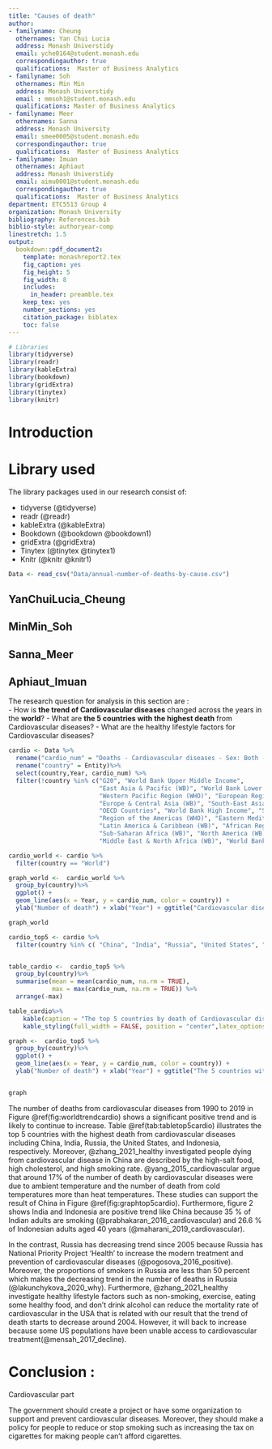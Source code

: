 ```yaml
---
title: "Causes of death"
author:
- familyname: Cheung
  othernames: Yan Chui Lucia
  address: Monash Universtidy
  email: yche0164@student.monash.edu
  correspondingauthor: true
  qualifications:  Master of Business Analytics
- familyname: Soh
  othernames: Min Min
  address: Monash Universtidy
  email : mmsoh1@student.monash.edu
  qualifications: Master of Business Analytics
- familyname: Meer
  othernames: Sanna
  address: Monash University
  email: smee0005@student.monash.edu
  correspondingauthor: true
  qualifications:  Master of Business Analytics
- familyname: Imuan
  othernames: Aphiaut
  address: Monash Universtidy
  email: aimu0001@student.monash.edu
  correspondingauthor: true
  qualifications:  Master of Business Analytics
department: ETC5513 Group 4
organization: Monash University
bibliography: References.bib
biblio-style: authoryear-comp
linestretch: 1.5
output:
  bookdown::pdf_document2:
    template: monashreport2.tex
    fig_caption: yes
    fig_height: 5
    fig_width: 8
    includes:
      in_header: preamble.tex
    keep_tex: yes
    number_sections: yes
    citation_package: biblatex
    toc: false
---
```


```r
# Libraries
library(tidyverse)
library(readr)
library(kableExtra)
library(bookdown)
library(gridExtra)
library(tinytex)
library(knitr)
```


# Introduction 



# Library used

The library packages used in our research consist of: 

- tidyverse (@tidyverse)
- readr (@readr)
- kableExtra  (@kableExtra)
- Bookdown (@bookdown @bookdown1)
- gridExtra (@gridExtra)
- Tinytex (@tinytex @tinytex1)
- Knitr (@knitr @knitr1)

```r
Data <- read_csv("Data/annual-number-of-deaths-by-cause.csv")

```

\clearpage

\section*{}

## YanChuiLucia_Cheung


\section*{}
## MinMin_Soh


\clearpage



\clearpage

\section*{}

## Sanna_Meer



\section*{Deaths - Cardiovascular diseases}

## Aphiaut_Imuan  

The research question for analysis in this section are :  
- How is **the trend of Cardiovascular diseases** changed across the years in the **world**? 
- What are **the 5 countries with the highest death** from Cardiovascular diseases?
- What are the healthy lifestyle factors for Cardiovascular diseases?  


```r
cardio <- Data %>%
  rename("cardio_num" = "Deaths - Cardiovascular diseases - Sex: Both - Age: All Ages (Number)") %>%
  rename("country" = Entity)%>%
  select(country,Year, cardio_num) %>%
  filter(!country %in% c("G20", "World Bank Upper Middle Income",
                         "East Asia & Pacific (WB)", "World Bank Lower Middle Income",
                         "Western Pacific Region (WHO)", "European Region (WHO)",
                         "Europe & Central Asia (WB)", "South-East Asia Region (WHO)",
                         "OECD Countries", "World Bank High Income", "South Asia (WB)",
                         "Region of the Americas (WHO)", "Eastern Mediterranean Region (WHO)",
                         "Latin America & Caribbean (WB)", "African Region (WHO)",
                         "Sub-Saharan Africa (WB)", "North America (WB)",
                         "Middle East & North Africa (WB)", "World Bank Low Incom", "World Bank Low Income"))

```

```r
cardio_world <- cardio %>%
  filter(country == "World")

graph_world <-  cardio_world %>%
  group_by(country)%>%
  ggplot() +
  geom_line(aes(x = Year, y = cardio_num, color = country)) +
  ylab("Number of death") + xlab("Year") + ggtitle("Cardiovascular diseases world trend")+ scale_y_continuous(labels = scales::comma)

graph_world
```

```r
cardio_top5 <- cardio %>%
  filter(country %in% c( "China", "India", "Russia", "United States", "Indonesia"))


table_cardio <-  cardio_top5 %>%
  group_by(country)%>%
  summarise(mean = mean(cardio_num, na.rm = TRUE),
            max = max(cardio_num, na.rm = TRUE)) %>%
  arrange(-max)

table_cardio%>%
    kable(caption = "The top 5 countries by death of Cardiovascular diseases")%>%
    kable_styling(full_width = FALSE, position = "center",latex_options = "hold_position")

```
```r
graph <-  cardio_top5 %>%
  group_by(country)%>%
  ggplot() +
  geom_line(aes(x = Year, y = cardio_num, color = country)) +
  ylab("Number of death") + xlab("Year") + ggtitle("The 5 countries with the highest death from Cardiovascular diseases") +scale_y_continuous(labels = scales::comma)


graph
```

The number of deaths from cardiovascular diseases from 1990 to 2019 in Figure \@ref(fig:worldtrendcardio) shows a significant positive trend and is likely to continue to increase. Table \@ref(tab:tabletop5cardio) illustrates the top 5 countries with the highest death from cardiovascular diseases including China, India, Russia, the United States, and Indonesia, respectively.  Moreover, @zhang_2021_healthy investigated people dying from cardiovascular disease in China are described by the high-salt food, high cholesterol, and high smoking rate. @yang_2015_cardiovascular argue that around 17% of the number of death by cardiovascular diseases were due to ambient temperature and the number of death from cold temperatures more than heat temperatures. These studies can support the result of China in Figure \@ref(fig:graphtop5cardio).
Furthermore, figure 2 shows India and Indonesia are positive trend like China because 35 % of Indian adults are smoking (@prabhakaran_2016_cardiovascular) and  26.6 % of Indonesian adults aged 40 years (@maharani_2019_cardiovascular).

In the contrast, Russia has decreasing trend since 2005 because Russia has National Priority Project ‘Health’ to increase the modern treatment and prevention of cardiovascular diseases (@pogosova_2016_positive). Moreover, the proportions of smokers in Russia are less than 50 percent which makes the decreasing trend in the number of deaths in Russia (@lakunchykova_2020_why). Furthermore, @zhang_2021_healthy investigate healthy lifestyle factors such as non-smoking, exercise, eating some healthy food, and don’t drink alcohol can reduce the mortality rate of cardiovascular in the USA that is related with our result that the trend of death starts to decrease around 2004. However, it will back to increase because some US populations have been unable access to cardiovascular treatment(@mensah_2017_decline). 



\clearpage

# Conclusion :

Cardiovascular part

The government should create a project or have some organization to support and prevent cardiovascular diseases. Moreover, they should make a policy for people to reduce or stop smoking such as increasing the tax on cigarettes for making people can't afford cigarettes.

\clearpage